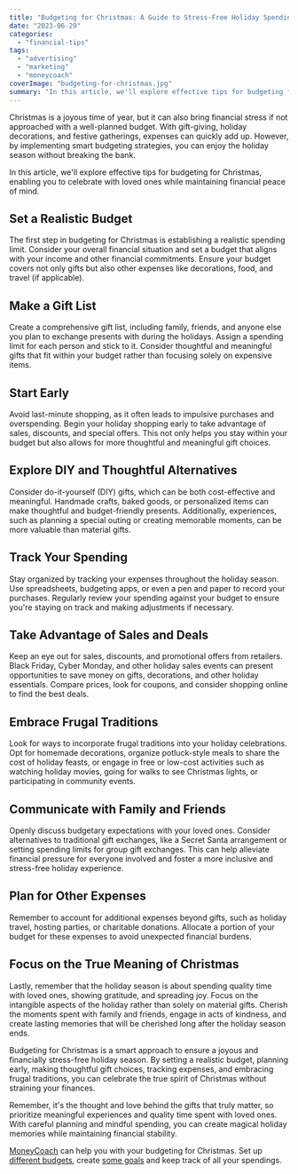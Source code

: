 ```yaml
---
title: "Budgeting for Christmas: A Guide to Stress-Free Holiday Spending"
date: "2023-06-29"
categories: 
  - "financial-tips"
tags: 
  - "advertising"
  - "marketing"
  - "moneycoach"
coverImage: "budgeting-for-christmas.jpg"
summary: "In this article, we'll explore effective tips for budgeting for Christmas, enabling you to celebrate with loved ones while maintaining financial peace of mind."
---
```

Christmas is a joyous time of year, but it can also bring financial stress if not approached with a well-planned budget. With gift-giving, holiday decorations, and festive gatherings, expenses can quickly add up. However, by implementing smart budgeting strategies, you can enjoy the holiday season without breaking the bank. 

In this article, we'll explore effective tips for budgeting for Christmas, enabling you to celebrate with loved ones while maintaining financial peace of mind.

## Set a Realistic Budget
The first step in budgeting for Christmas is establishing a realistic spending limit. Consider your overall financial situation and set a budget that aligns with your income and other financial commitments. Ensure your budget covers not only gifts but also other expenses like decorations, food, and travel (if applicable).

## Make a Gift List
Create a comprehensive gift list, including family, friends, and anyone else you plan to exchange presents with during the holidays. Assign a spending limit for each person and stick to it. Consider thoughtful and meaningful gifts that fit within your budget rather than focusing solely on expensive items.

## Start Early
Avoid last-minute shopping, as it often leads to impulsive purchases and overspending. Begin your holiday shopping early to take advantage of sales, discounts, and special offers. This not only helps you stay within your budget but also allows for more thoughtful and meaningful gift choices.

## Explore DIY and Thoughtful Alternatives
Consider do-it-yourself (DIY) gifts, which can be both cost-effective and meaningful. Handmade crafts, baked goods, or personalized items can make thoughtful and budget-friendly presents. Additionally, experiences, such as planning a special outing or creating memorable moments, can be more valuable than material gifts.

## Track Your Spending
Stay organized by tracking your expenses throughout the holiday season. Use spreadsheets, budgeting apps, or even a pen and paper to record your purchases. Regularly review your spending against your budget to ensure you're staying on track and making adjustments if necessary.

## Take Advantage of Sales and Deals
Keep an eye out for sales, discounts, and promotional offers from retailers. Black Friday, Cyber Monday, and other holiday sales events can present opportunities to save money on gifts, decorations, and other holiday essentials. Compare prices, look for coupons, and consider shopping online to find the best deals.

## Embrace Frugal Traditions
Look for ways to incorporate frugal traditions into your holiday celebrations. Opt for homemade decorations, organize potluck-style meals to share the cost of holiday feasts, or engage in free or low-cost activities such as watching holiday movies, going for walks to see Christmas lights, or participating in community events.

## Communicate with Family and Friends
Openly discuss budgetary expectations with your loved ones. Consider alternatives to traditional gift exchanges, like a Secret Santa arrangement or setting spending limits for group gift exchanges. This can help alleviate financial pressure for everyone involved and foster a more inclusive and stress-free holiday experience.

## Plan for Other Expenses
Remember to account for additional expenses beyond gifts, such as holiday travel, hosting parties, or charitable donations. Allocate a portion of your budget for these expenses to avoid unexpected financial burdens.

## Focus on the True Meaning of Christmas
Lastly, remember that the holiday season is about spending quality time with loved ones, showing gratitude, and spreading joy. Focus on the intangible aspects of the holiday rather than solely on material gifts. Cherish the moments spent with family and friends, engage in acts of kindness, and create lasting memories that will be cherished long after the holiday season ends.

Budgeting for Christmas is a smart approach to ensure a joyous and financially stress-free holiday season. By setting a realistic budget, planning early, making thoughtful gift choices, tracking expenses, and embracing frugal traditions, you can celebrate the true spirit of Christmas without straining your finances. 

Remember, it's the thought and love behind the gifts that truly matter, so prioritize meaningful experiences and quality time spent with loved ones. With careful planning and mindful spending, you can create magical holiday memories while maintaining financial stability.

[MoneyCoach](/) can help you with your budgeting for Christmas. Set up [different budgets](/guides/getting-started-how-to-create-a-budget), create [some goals](/guides/getting-started-how-to-create-a-smart-goal) and keep track of all your spendings.